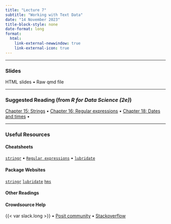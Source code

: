```yaml
---
title: "Lecture 7"
subtitle: "Working with Text Data"
date: "14 November 2023"
title-block-style: none
date-format: long
format:
  html:
    link-external-newwindow: true
    link-external-icon: true
---
```

---

### Slides 

HTML slides • Raw qmd file

---

### Suggested Reading (from *R for Data Science (2e)*)

[Chapter 15: Strings](https://r4ds.hadley.nz/strings) •
[Chapter 16: Regular expressions](https://r4ds.hadley.nz/regexps) •
[Chapter 18: Dates and times](https://r4ds.hadley.nz/datetimes) •

---

### Useful Resources

#### Cheatsheets
[`stringr`](https://rstudio.github.io/cheatsheets/strings.pdf) • 
[`Regular expressions`](https://rstudio.github.io/cheatsheets/regex.pdf) • 
[`lubridate`](https://rstudio.github.io/cheatsheets/lubridate.pdf)

#### Package Websites
[`stringr`](https://stringr.tidyverse.org/)
[`lubridate`](https://lubridate.tidyverse.org/)
[`hms`](https://hms.tidyverse.org/)

#### Other Readings

#### Crowdsource Help

{{< var slack.long >}} • 
[Posit community](https://community.rstudio.com/) • 
[Stackoverflow](https://stackoverflow.com/)


